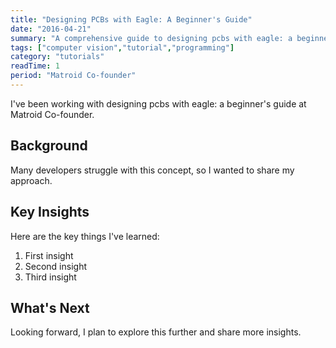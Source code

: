 ```yaml
---
title: "Designing PCBs with Eagle: A Beginner's Guide"
date: "2016-04-21"
summary: "A comprehensive guide to designing pcbs with eagle: a beginner's guide. Learn the fundamentals and best practices."
tags: ["computer vision","tutorial","programming"]
category: "tutorials"
readTime: 1
period: "Matroid Co-founder"
---
```


I've been working with designing pcbs with eagle: a beginner's guide at Matroid Co-founder.

## Background

Many developers struggle with this concept, so I wanted to share my approach.

## Key Insights

Here are the key things I've learned:

1. First insight
2. Second insight
3. Third insight

## What's Next

Looking forward, I plan to explore this further and share more insights.

